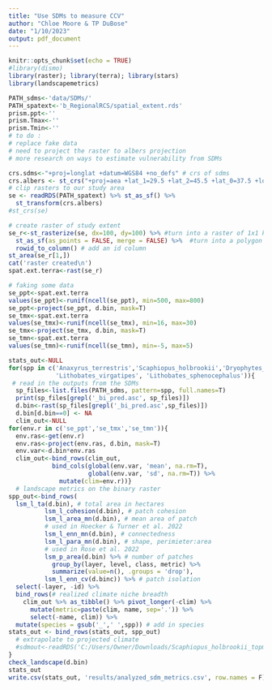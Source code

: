 ```yaml
---
title: "Use SDMs to measure CCV"
author: "Chloe Moore & TP DuBose"
date: "1/10/2023"
output: pdf_document
---
```


```r
knitr::opts_chunk$set(echo = TRUE)
#library(dismo)
library(raster); library(terra); library(stars)
library(landscapemetrics)
```

```r
PATH_sdms<-'data/SDMs/'
PATH_spatext<-'b_RegionalRCS/spatial_extent.rds'
prism.ppt<-''
prism.Tmax<-''
prism.Tmin<-''
# to do :
# replace fake data
# need to project the raster to albers projection 
# more research on ways to estimate vulnerability from SDMs

crs.sdms<-"+proj=longlat +datum=WGS84 +no_defs" # crs of sdms
crs.albers <- st_crs("+proj=aea +lat_1=29.5 +lat_2=45.5 +lat_0=37.5 +lon_0=-96 +x_0=0 +y_0=0 +ellps=GRS80 +datum=NAD83 +units=km +no_defs")
# clip rasters to our study area
se <- readRDS(PATH_spatext) %>% st_as_sf() %>%
  st_transform(crs.albers)
#st_crs(se)

# create raster of study extent
se_r<-st_rasterize(se, dx=100, dy=100) %>% #turn into a raster of 1x1 kilometers
  st_as_sf(as_points = FALSE, merge = FALSE) %>%  #turn into a polygon
  rowid_to_column() # add an id column
st_area(se_r[1,])
cat('raster created\n')
spat.ext.terra<-rast(se_r) 

# faking some data
se_ppt<-spat.ext.terra
values(se_ppt)<-runif(ncell(se_ppt), min=500, max=800)
se_ppt<-project(se_ppt, d.bin, mask=T)    
se_tmx<-spat.ext.terra
values(se_tmx)<-runif(ncell(se_tmx), min=16, max=30)
se_tmx<-project(se_tmx, d.bin, mask=T)
se_tmn<-spat.ext.terra
values(se_tmn)<-runif(ncell(se_tmn), min=-5, max=5)

stats_out<-NULL
for(spp in c('Anaxyrus_terrestris','Scaphiopus_holbrookii','Dryophytes_squirellus', 
             'Lithobates_virgatipes', 'Lithobates_sphenocephalus')){
 # read in the outputs from the SDMs
  sp_files<-list.files(PATH_sdms, pattern=spp, full.names=T)
  print(sp_files[grepl('_bi_pred.asc', sp_files)])
  d.bin<-rast(sp_files[grepl('_bi_pred.asc',sp_files)])
  d.bin[d.bin==0] <- NA
  clim_out<-NULL
for(env.r in c('se_ppt','se_tmx','se_tmn')){
  env.ras<-get(env.r)
  env.ras<-project(env.ras, d.bin, mask=T)
  env.var<-d.bin*env.ras
  clim_out<-bind_rows(clim_out,
            bind_cols(global(env.var, 'mean', na.rm=T),
                      global(env.var, 'sd', na.rm=T)) %>%
              mutate(clim=env.r))}
  # landscape metrics on the binary raster
spp_out<-bind_rows(
  lsm_l_ta(d.bin), # total area in hectares
          lsm_l_cohesion(d.bin), # patch cohesion
          lsm_l_area_mn(d.bin), # mean area of patch
          # used in Hoecker & Turner et al. 2022
          lsm_l_enn_mn(d.bin), # connectedness
          lsm_l_para_mn(d.bin), # shape, perimieter:area
          # used in Rose et al. 2022
          lsm_p_area(d.bin) %>% # number of patches
            group_by(layer, level, class, metric) %>%
            summarize(value=n(), .groups = 'drop'), 
          lsm_l_enn_cv(d.binc)) %>% # patch isolation
  select(-layer, -id) %>%
  bind_rows(# realized climate niche breadth
    clim_out %>% as_tibble() %>% pivot_longer(-clim) %>%
      mutate(metric=paste(clim, name, sep='.')) %>%
      select(-name, clim)) %>%
  mutate(species = gsub('_',' ',spp)) # add in species
stats_out <- bind_rows(stats_out, spp_out)
  # extrapolate to projected climate
  #sdmout<-readRDS('C:/Users/Owner/Downloads/Scaphiopus_holbrookii_topmodel.rds')
}
check_landscape(d.bin)
stats_out
write.csv(stats_out, 'results/analyzed_sdm_metrics.csv', row.names = F)
```

